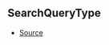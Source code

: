 ## SearchQueryType



- [Source](https://github.com/Androz2091/discord-player/blob/a0c651a/packages/discord-player/src/types/types.ts#L179)